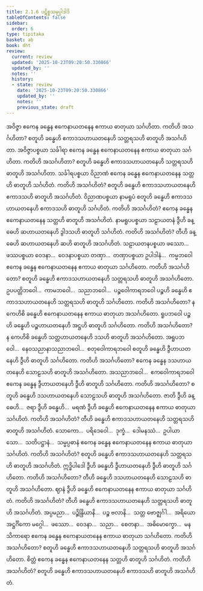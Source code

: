 ```yaml
---
title: 2.1.6 ပဋိစ္စသမုပ္ပါဒါဒိ
tableOfContents: false
sidebar:
  order: 6
type: tipitaka
basket: ab
book: dht
review:
  current: review
  updated: '2025-10-23T09:20:50.330866'
  updated_by: ''
  notes: ''
  history:
  - state: review
    date: '2025-10-23T09:20:50.330866'
    updated_by: ''
    notes: ''
    previous_state: draft
---
```



<ReviewStatus review={frontmatter.review} showDetails={true} />

<HypothesisAnnotation frontmatter={frontmatter} />

<DynamicBreadcrumb />

<Division number="61" book="dht" e="ch" v="31" p="12">

<Paragraph number="107" book="dht">
အဝိဇ္ဇာ ဧကေန ခန္ဓေန ဧကေနာယတနေန ဧကာယ ဓာတုယာ သင်္ဂဟိတာ. ကတိဟိ အသင်္ဂဟိတာ? စတူဟိ ခန္ဓေဟိ ဧကာဒသဟာယတနေဟိ သတ္တရသဟိ ဓာတူဟိ အသင်္ဂဟိတာ.
</Paragraph>

</Division>
<Division number="62" book="dht" e="ch" v="31" p="12">

<Paragraph number="108" book="dht">
အဝိဇ္ဇာပစ္စယာ သင်္ခါရာ ဧကေန ခန္ဓေန ဧကေနာယတနေန ဧကာယ ဓာတုယာ သင်္ဂဟိတာ. ကတိဟိ အသင်္ဂဟိတာ? စတူဟိ ခန္ဓေဟိ ဧကာဒသဟာယတနေဟိ သတ္တရသဟိ ဓာတူဟိ အသင်္ဂဟိတာ.
</Paragraph>

</Division>
<Division number="63" book="dht" e="ch" v="31" p="12">

<Paragraph number="109" book="dht">
သင်္ခါရပစ္စယာ ဝိညာဏံ ဧကေန ခန္ဓေန ဧကေနာယတနေန သတ္တဟိ ဓာတူဟိ သင်္ဂဟိတံ. ကတိဟိ အသင်္ဂဟိတံ? စတူဟိ ခန္ဓေဟိ ဧကာဒသဟာယတနေဟိ ဧကာဒသဟိ ဓာတူဟိ အသင်္ဂဟိတံ.
</Paragraph>

</Division>
<Division number="64" book="dht" e="ch" v="31" p="12">

<Paragraph number="110" book="dht">
ဝိညာဏပစ္စယာ နာမရူပံ စတူဟိ ခန္ဓေဟိ ဧကာဒသဟာယတနေဟိ ဧကာဒသဟိ ဓာတူဟိ သင်္ဂဟိတံ. ကတိဟိ အသင်္ဂဟိတံ? ဧကေန ခန္ဓေန ဧကေနာယတနေန သတ္တဟိ ဓာတူဟိ အသင်္ဂဟိတံ.
</Paragraph>

</Division>
<Division number="65" book="dht" e="ch" v="31" p="12">

<Paragraph number="111" book="dht">
နာမရူပပစ္စယာ သဠာယတနံ ဒွီဟိ ခန္ဓေဟိ ဆဟာယတနေဟိ ဒွါဒသဟိ ဓာတူဟိ သင်္ဂဟိတံ. ကတိဟိ အသင်္ဂဟိတံ? တီဟိ ခန္ဓေဟိ ဆဟာယတနေဟိ ဆဟိ ဓာတူဟိ အသင်္ဂဟိတံ.
</Paragraph>

</Division>
<Division number="66" book="dht" e="ch" v="31" p="12">

<Paragraph number="112" book="dht">
သဠာယတနပစ္စယာ ဖဿော…  ဖဿပစ္စယာ ဝေဒနာ…  ဝေဒနာပစ္စယာ တဏှာ…  တဏှာပစ္စယာ ဥပါဒါနံ…  ကမ္မဘဝေါ ဧကေန ခန္ဓေန ဧကေနာယတနေန ဧကာယ ဓာတုယာ သင်္ဂဟိတော. ကတိဟိ အသင်္ဂဟိတော? စတူဟိ ခန္ဓေဟိ ဧကာဒသဟာယတနေဟိ သတ္တရသဟိ ဓာတူဟိ အသင်္ဂဟိတော.
</Paragraph>

</Division>
<Division number="67" book="dht" e="ch" v="31" p="13">

<Paragraph number="113" book="dht">
ဥပပတ္တိဘဝေါ…  ကာမဘဝေါ…  သညာဘဝေါ…  ပဉ္စဝေါကာရဘဝေါ ပဉ္စဟိ ခန္ဓေဟိ ဧကာဒသဟာယတနေဟိ သတ္တရသဟိ ဓာတူဟိ သင်္ဂဟိတော. ကတိဟိ အသင်္ဂဟိတော? န ကေဟိစိ ခန္ဓေဟိ ဧကေနာယတနေန ဧကာယ ဓာတုယာ အသင်္ဂဟိတော.
</Paragraph>

</Division>
<Division number="68" book="dht" e="ch" v="31" p="13">

<Paragraph number="114" book="dht">
ရူပဘဝေါ ပဉ္စဟိ ခန္ဓေဟိ ပဉ္စဟာယတနေဟိ အဋ္ဌဟိ ဓာတူဟိ သင်္ဂဟိတော. ကတိဟိ အသင်္ဂဟိတော? န ကေဟိစိ ခန္ဓေဟိ သတ္တဟာယတနေဟိ ဒသဟိ ဓာတူဟိ အသင်္ဂဟိတော.
</Paragraph>

</Division>
<Division number="69" book="dht" e="ch" v="31" p="13">

<Paragraph number="115" book="dht">
အရူပဘဝေါ…  နေဝသညာနာသညာဘဝေါ…  စတုဝေါကာရဘဝေါ စတူဟိ ခန္ဓေဟိ ဒွီဟာယတနေဟိ ဒွီဟိ ဓာတူဟိ သင်္ဂဟိတော. ကတိဟိ အသင်္ဂဟိတော? ဧကေန ခန္ဓေန ဒသဟာယတနေဟိ သောဠသဟိ ဓာတူဟိ အသင်္ဂဟိတော.
</Paragraph>

</Division>
<Division number="70" book="dht" e="ch" v="31" p="13">

<Paragraph number="116" book="dht">
အသညာဘဝေါ…  ဧကဝေါကာရဘဝေါ ဧကေန ခန္ဓေန ဒွီဟာယတနေဟိ ဒွီဟိ ဓာတူဟိ သင်္ဂဟိတော. ကတိဟိ အသင်္ဂဟိတော? စတူဟိ ခန္ဓေဟိ ဒသဟာယတနေဟိ သောဠသဟိ ဓာတူဟိ အသင်္ဂဟိတော.
</Paragraph>

</Division>
<Division number="71" book="dht" e="ch" v="31" p="13">

<Paragraph number="117" book="dht">
ဇာတိ ဒွီဟိ ခန္ဓေဟိ…  ဇရာ ဒွီဟိ ခန္ဓေဟိ…  မရဏံ ဒွီဟိ ခန္ဓေဟိ ဧကေနာယတနေန ဧကာယ ဓာတုယာ သင်္ဂဟိတံ. ကတိဟိ အသင်္ဂဟိတံ? တီဟိ ခန္ဓေဟိ ဧကာဒသဟာယတနေဟိ သတ္တရသဟိ ဓာတူဟိ အသင်္ဂဟိတံ.
</Paragraph>

</Division>
<Division number="72" book="dht" e="ch" v="31" p="13">

<Paragraph number="118" book="dht">
သောကော…  ပရိဒေဝေါ…  ဒုက္ခံ…  ဒေါမနဿံ…  ဥပါယာသော…  သတိပဋ္ဌာနံ…  သမ္မပ္ပဓာနံ ဧကေန ခန္ဓေန ဧကေနာယတနေန ဧကာယ ဓာတုယာ သင်္ဂဟိတံ. ကတိဟိ အသင်္ဂဟိတံ? စတူဟိ ခန္ဓေဟိ ဧကာဒသဟာယတနေဟိ သတ္တရသဟိ ဓာတူဟိ အသင်္ဂဟိတံ.
</Paragraph>

</Division>
<Division number="73" book="dht" e="ch" v="31" p="13">

<Paragraph number="119" book="dht">
ဣဒ္ဓိပါဒေါ ဒွီဟိ ခန္ဓေဟိ ဒွီဟာယတနေဟိ ဒွီဟိ ဓာတူဟိ သင်္ဂဟိတော. ကတိဟိ အသင်္ဂဟိတော? တီဟိ ခန္ဓေဟိ ဒသဟာယတနေဟိ သောဠသဟိ ဓာတူဟိ အသင်္ဂဟိတော.
</Paragraph>

</Division>
<Division number="74" book="dht" e="ch" v="31" p="13">

<Paragraph number="120" book="dht">
ဈာနံ ဒွီဟိ ခန္ဓေဟိ ဧကေနာယတနေန ဧကာယ ဓာတုယာ သင်္ဂဟိတံ. ကတိဟိ အသင်္ဂဟိတံ? တီဟိ ခန္ဓေဟိ ဧကာဒသဟာယတနေဟိ သတ္တရသဟိ ဓာတူဟိ အသင်္ဂဟိတံ.
</Paragraph>

</Division>
<Division number="75" book="dht" e="ch" v="31" p="14">

<Paragraph number="121" book="dht">
အပ္ပမညာ…  ပဉ္စိန္ဒြိယာနိ…  ပဉ္စ ဗလာနိ…  သတ္တ ဗောဇ္ဈင်္ဂါ…  အရိယော အဋ္ဌင်္ဂိကော မဂ္ဂေါ…  ဖဿော…  ဝေဒနာ…  သညာ…  စေတနာ…  အဓိမောက္ခော…  မနသိကာရော ဧကေန ခန္ဓေန ဧကေနာယတနေန ဧကာယ ဓာတုယာ သင်္ဂဟိတော. ကတိဟိ အသင်္ဂဟိတော? စတူဟိ ခန္ဓေဟိ ဧကာဒသဟာယတနေဟိ သတ္တရသဟိ ဓာတူဟိ အသင်္ဂဟိတော.
</Paragraph>

</Division>
<Division number="76" book="dht" e="ch" v="31" p="14">

<Paragraph number="122" book="dht">
စိတ္တံ ဧကေန ခန္ဓေန ဧကေနာယတနေန သတ္တဟိ ဓာတူဟိ သင်္ဂဟိတံ. ကတိဟိ အသင်္ဂဟိတံ? စတူဟိ ခန္ဓေဟိ ဧကာဒသဟာယတနေဟိ ဧကာဒသဟိ ဓာတူဟိ အသင်္ဂဟိတံ.
</Paragraph>
</Division>